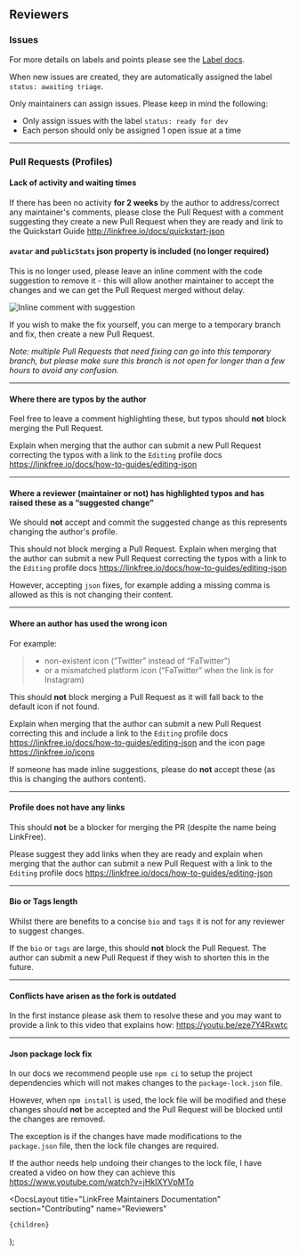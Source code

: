 
## Reviewers

### Issues

For more details on labels and points please see the [Label docs](/docs/contributing/labels).

When new issues are created, they are automatically assigned the label `status: awaiting triage`.

Only maintainers can assign issues. Please keep in mind the following:

- Only assign issues with the label `status: ready for dev`
- Each person should only be assigned 1 open issue at a time

---

### Pull Requests (Profiles)

#### Lack of activity and waiting times

If there has been no activity **for 2 weeks** by the author to address/correct any maintainer's comments, please close the Pull Request with a comment suggesting they create a new Pull Request when they are ready and link to the Quickstart Guide http://linkfree.io/docs/quickstart-json

#### `avatar` and `publicStats` json property is included (no longer required)

This is no longer used, please leave an inline comment with the code suggestion to remove it - this will allow another maintainer to accept the changes and we can get the Pull Request merged without delay.

![Inline comment with suggestion](https://user-images.githubusercontent.com/624760/229017041-afa55fd0-7c09-40b7-bbd0-5f081630d01e.png)

If you wish to make the fix yourself, you can merge to a temporary branch and fix, then create a new Pull Request.

_Note: multiple Pull Requests that need fixing can go into this temporary branch, but please make sure this branch is not open for longer than a few hours to avoid any confusion._

---

#### Where there are typos by the author

Feel free to leave a comment highlighting these, but typos should **not** block merging the Pull Request.

Explain when merging that the author can submit a new Pull Request correcting the typos with a link to the `Editing` profile docs https://linkfree.io/docs/how-to-guides/editing-json

---

#### Where a reviewer (maintainer or not) has highlighted typos and has raised these as a “suggested change”

We should **not** accept and commit the suggested change as this represents changing the author's profile.

This should not block merging a Pull Request. Explain when merging that the author can submit a new Pull Request correcting the typos with a link to the `Editing` profile docs https://linkfree.io/docs/how-to-guides/editing-json

However, accepting `json` fixes, for example adding a missing comma is allowed as this is not changing their content.

---

#### Where an author has used the wrong icon

For example:

> - non-existent icon (“Twitter” instead of “FaTwitter”)
> - or a mismatched platform icon (“FaTwitter” when the link is for Instagram)

This should **not** block merging a Pull Request as it will fall back to the default icon if not found.

Explain when merging that the author can submit a new Pull Request correcting this and include a link to the `Editing` profile docs https://linkfree.io/docs/how-to-guides/editing-json and the icon page https://linkfree.io/icons

If someone has made inline suggestions, please do **not** accept these (as this is changing the authors content).

---

#### Profile does not have any links

This should **not** be a blocker for merging the PR (despite the name being LinkFree).

Please suggest they add links when they are ready and explain when merging that the author can submit a new Pull Request with a link to the `Editing` profile docs https://linkfree.io/docs/how-to-guides/editing-json

---

#### Bio or Tags length

Whilst there are benefits to a concise `bio` and `tags` it is not for any reviewer to suggest changes.

If the `bio` or `tags` are large, this should **not** block the Pull Request. The author can submit a new Pull Request if they wish to shorten this in the future.

---

#### Conflicts have arisen as the fork is outdated

In the first instance please ask them to resolve these and you may want to provide a link to this video that explains how: https://youtu.be/eze7Y4Rxwtc

---

#### Json package lock fix

In our docs we recommend people use `npm ci` to setup the project dependencies which will not makes changes to the `package-lock.json` file.

However, when `npm install` is used, the lock file will be modified and these changes should **not** be accepted and the Pull Request will be blocked until the changes are removed.

The exception is if the changes have made modifications to the `package.json` file, then the lock file changes are required.

If the author needs help undoing their changes to the lock file, I have created a video on how they can achieve this https://www.youtube.com/watch?v=jHkIXYVpMTo

  <DocsLayout
    title="LinkFree Maintainers Documentation"
    section="Contributing"
    name="Reviewers"
  >
    {children}
  </DocsLayout>
);
